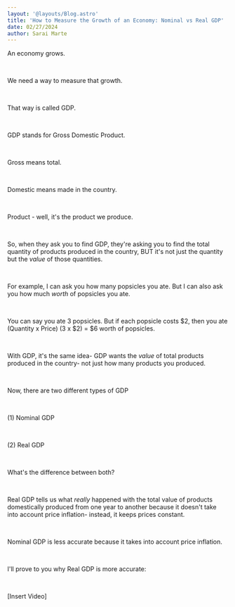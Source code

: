 ```yaml
---
layout: '@layouts/Blog.astro'
title: 'How to Measure the Growth of an Economy: Nominal vs Real GDP'
date: 02/27/2024
author: Sarai Marte
---
```



<span style= "font-family: var(--primaryFont);">

An economy grows.

&nbsp;&nbsp;&nbsp;&nbsp;

We need a way to measure that growth.

&nbsp;&nbsp;&nbsp;&nbsp;

That way is called GDP.

&nbsp;&nbsp;&nbsp;&nbsp;

GDP stands for Gross Domestic Product.

&nbsp;&nbsp;&nbsp;&nbsp;

Gross means total.

&nbsp;&nbsp;&nbsp;&nbsp;

Domestic means made in the country.

&nbsp;&nbsp;&nbsp;&nbsp;

Product - well, it's the product we produce.

&nbsp;&nbsp;&nbsp;&nbsp;

So, when they ask you to find GDP, they're asking you to find the total quantity of products produced in the country, BUT it's not just the quantity but the *value* of those quantities.

&nbsp;&nbsp;&nbsp;&nbsp;

For example, I can ask you how many popsicles you ate. But I can also ask you how much *worth* of popsicles you ate.

&nbsp;&nbsp;&nbsp;&nbsp;

You can say you ate 3 popsicles. But if each popsicle costs $2, then you ate (Quantity x Price) (3 x $2) = $6 worth of popsicles.

&nbsp;&nbsp;&nbsp;&nbsp;

With GDP, it's the same idea- GDP wants the *value* of total products produced in the country- not just how many products you produced.

&nbsp;&nbsp;&nbsp;&nbsp;

Now, there are two different types of GDP

&nbsp;&nbsp;&nbsp;&nbsp;

(1) Nominal GDP

&nbsp;&nbsp;&nbsp;&nbsp;

(2) Real GDP

&nbsp;&nbsp;&nbsp;&nbsp;

What's the difference between both?

&nbsp;&nbsp;&nbsp;&nbsp;

Real GDP tells us what *really* happened with the total value of products domestically produced from one year to another because it doesn't take into account price inflation- instead, it keeps prices constant.

&nbsp;&nbsp;&nbsp;&nbsp;

Nominal GDP is less accurate because it takes into account price inflation.

&nbsp;&nbsp;&nbsp;&nbsp;

I'll prove to you why Real GDP is more accurate:

&nbsp;&nbsp;&nbsp;&nbsp;

[Insert Video]

</span>